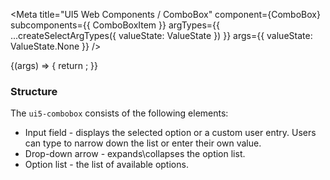 
<Meta
  title="UI5 Web Components / ComboBox"
  component={ComboBox}
  subcomponents={{ ComboBoxItem }}
  argTypes={{
    ...createSelectArgTypes({ valueState: ValueState })
  }}
  args={{
    valueState: ValueState.None
  }}
/>

<DocsHeader />

<Canvas>
  <Story name="Default">
    {(args) => {
      return <ComboBox {...args} />;
    }}
  </Story>
</Canvas>

<ArgsTable story="." />
<h3>Structure</h3>
The <code>ui5-combobox</code> consists of the following elements:
<ul>
  <li>
    Input field - displays the selected option or a custom user entry. Users can type to narrow down the list or enter
    their own value.
  </li>
  <li>Drop-down arrow - expands\collapses the option list.</li>
  <li>Option list - the list of available options.</li>
</ul>
